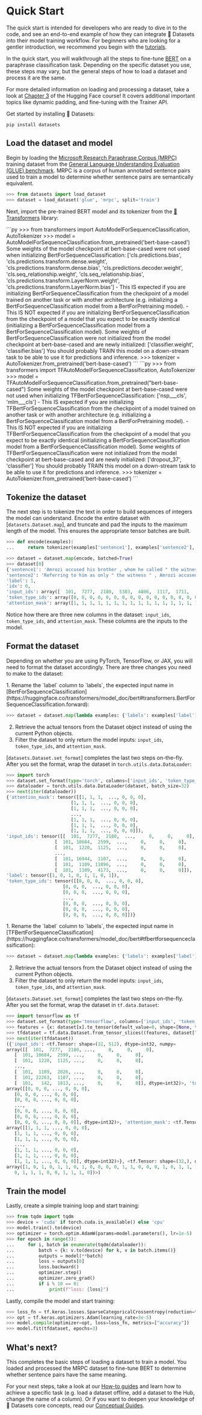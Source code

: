 # Quick Start

The quick start is intended for developers who are ready to dive in to the code, and see an end-to-end example of how they can integrate 🤗 Datasets into their model training workflow. For beginners who are looking for a gentler introduction, we recommend you begin with the [tutorials](./tutorial).

In the quick start, you will walkthrough all the steps to fine-tune [BERT](https://huggingface.co/bert-base-cased) on a paraphrase classification task. Depending on the specific dataset you use, these steps may vary, but the general steps of how to load a dataset and process it are the same.

<Tip>

For more detailed information on loading and processing a dataset, take a look at [Chapter 3](https://huggingface.co/course/chapter3/1?fw=pt) of the Hugging Face course! It covers additional important topics like dynamic padding, and fine-tuning with the Trainer API.

</Tip>

Get started by installing 🤗 Datasets:

```
pip install datasets
```

## Load the dataset and model

Begin by loading the [Microsoft Research Paraphrase Corpus (MRPC)](https://huggingface.co/datasets/viewer/?dataset=glue&config=mrpc) training dataset from the [General Language Understanding Evaluation (GLUE) benchmark](https://huggingface.co/datasets/glue). MRPC is a corpus of human annotated sentence pairs used to train a model to determine whether sentence pairs are semantically equivalent.

```py
>>> from datasets import load_dataset
>>> dataset = load_dataset('glue', 'mrpc', split='train')
```

Next, import the pre-trained BERT model and its tokenizer from the [🤗 Transformers](https://huggingface.co/transformers/) library:

<frameworkcontent>
<pt>
```py
>>> from transformers import AutoModelForSequenceClassification, AutoTokenizer
>>> model = AutoModelForSequenceClassification.from_pretrained('bert-base-cased')
Some weights of the model checkpoint at bert-base-cased were not used when initializing BertForSequenceClassification: ['cls.predictions.bias', 'cls.predictions.transform.dense.weight', 'cls.predictions.transform.dense.bias', 'cls.predictions.decoder.weight', 'cls.seq_relationship.weight', 'cls.seq_relationship.bias', 'cls.predictions.transform.LayerNorm.weight', 'cls.predictions.transform.LayerNorm.bias']
- This IS expected if you are initializing BertForSequenceClassification from the checkpoint of a model trained on another task or with another architecture (e.g. initializing a BertForSequenceClassification model from a BertForPretraining model).
- This IS NOT expected if you are initializing BertForSequenceClassification from the checkpoint of a model that you expect to be exactly identical (initializing a BertForSequenceClassification model from a BertForSequenceClassification model).
Some weights of BertForSequenceClassification were not initialized from the model checkpoint at bert-base-cased and are newly initialized: ['classifier.weight', 'classifier.bias']
You should probably TRAIN this model on a down-stream task to be able to use it for predictions and inference.
>>> tokenizer = AutoTokenizer.from_pretrained('bert-base-cased')
```
</pt>
<tf>
```py
>>> from transformers import TFAutoModelForSequenceClassification, AutoTokenizer
>>> model = TFAutoModelForSequenceClassification.from_pretrained("bert-base-cased")
Some weights of the model checkpoint at bert-base-cased were not used when initializing TFBertForSequenceClassification: ['nsp___cls', 'mlm___cls']
- This IS expected if you are initializing TFBertForSequenceClassification from the checkpoint of a model trained on another task or with another architecture (e.g. initializing a BertForSequenceClassification model from a BertForPretraining model).
- This IS NOT expected if you are initializing TFBertForSequenceClassification from the checkpoint of a model that you expect to be exactly identical (initializing a BertForSequenceClassification model from a BertForSequenceClassification model).
Some weights of TFBertForSequenceClassification were not initialized from the model checkpoint at bert-base-cased and are newly initialized: ['dropout_37', 'classifier']
You should probably TRAIN this model on a down-stream task to be able to use it for predictions and inference.
>>> tokenizer = AutoTokenizer.from_pretrained('bert-base-cased')
```
</tf>
</frameworkcontent>

## Tokenize the dataset

The next step is to tokenize the text in order to build sequences of integers the model can understand. Encode the entire dataset with [`datasets.Dataset.map`], and truncate and pad the inputs to the maximum length of the model. This ensures the appropriate tensor batches are built.

```py
>>> def encode(examples):
...     return tokenizer(examples['sentence1'], examples['sentence2'], truncation=True, padding='max_length')

>>> dataset = dataset.map(encode, batched=True)
>>> dataset[0]
{'sentence1': 'Amrozi accused his brother , whom he called " the witness " , of deliberately distorting his evidence .',
'sentence2': 'Referring to him as only " the witness " , Amrozi accused his brother of deliberately distorting his evidence .',
'label': 1,
'idx': 0,
'input_ids': array([  101,  7277,  2180,  5303,  4806,  1117,  1711,   117,  2292, 1119,  1270,   107,  1103,  7737,   107,   117,  1104,  9938, 4267, 12223, 21811,  1117,  2554,   119,   102, 11336,  6732, 3384,  1106,  1140,  1112,  1178,   107,  1103,  7737,   107, 117,  7277,  2180,  5303,  4806,  1117,  1711,  1104,  9938, 4267, 12223, 21811,  1117,  2554,   119,   102]),
'token_type_ids': array([0, 0, 0, 0, 0, 0, 0, 0, 0, 0, 0, 0, 0, 0, 0, 0, 0, 0, 0, 0, 0, 0, 0, 0, 0, 1, 1, 1, 1, 1, 1, 1, 1, 1, 1, 1, 1, 1, 1, 1, 1, 1, 1, 1, 1, 1, 1, 1, 1, 1, 1, 1]),
'attention_mask': array([1, 1, 1, 1, 1, 1, 1, 1, 1, 1, 1, 1, 1, 1, 1, 1, 1, 1, 1, 1, 1, 1, 1, 1, 1, 1, 1, 1, 1, 1, 1, 1, 1, 1, 1, 1, 1, 1, 1, 1, 1, 1, 1, 1, 1, 1, 1, 1, 1, 1, 1, 1])}
```

Notice how there are three new columns in the dataset: `input_ids`, `token_type_ids`, and `attention_mask`. These columns are the inputs to the model.

## Format the dataset

Depending on whether you are using PyTorch, TensorFlow, or JAX, you will need to format the dataset accordingly. There are three changes you need to make to the dataset:

<frameworkcontent>
<pt>
1. Rename the `label` column to `labels`, the expected input name in [BertForSequenceClassification](https://huggingface.co/transformers/model_doc/bert#transformers.BertForSequenceClassification.forward):

```py
>>> dataset = dataset.map(lambda examples: {'labels': examples['label']}, batched=True)
```

2. Retrieve the actual tensors from the Dataset object instead of using the current Python objects.
3. Filter the dataset to only return the model inputs: `input_ids`, `token_type_ids`, and `attention_mask`.

[`datasets.Dataset.set_format`] completes the last two steps on-the-fly. After you set the format, wrap the dataset in `torch.utils.data.DataLoader`:


```py
>>> import torch
>>> dataset.set_format(type='torch', columns=['input_ids', 'token_type_ids', 'attention_mask', 'labels'])
>>> dataloader = torch.utils.data.DataLoader(dataset, batch_size=32)
>>> next(iter(dataloader))
{'attention_mask': tensor([[1, 1, 1,  ..., 0, 0, 0],
                        [1, 1, 1,  ..., 0, 0, 0],
                        [1, 1, 1,  ..., 0, 0, 0],
                        ...,
                        [1, 1, 1,  ..., 0, 0, 0],
                        [1, 1, 1,  ..., 0, 0, 0],
                        [1, 1, 1,  ..., 0, 0, 0]]),
'input_ids': tensor([[  101,  7277,  2180,  ...,     0,     0,     0],
                  [  101, 10684,  2599,  ...,     0,     0,     0],
                  [  101,  1220,  1125,  ...,     0,     0,     0],
                  ...,
                  [  101, 16944,  1107,  ...,     0,     0,     0],
                  [  101,  1109, 11896,  ...,     0,     0,     0],
                  [  101,  1109,  4173,  ...,     0,     0,     0]]),
'label': tensor([1, 0, 1, 0, 1, 1, 0, 1]),
'token_type_ids': tensor([[0, 0, 0,  ..., 0, 0, 0],
                     [0, 0, 0,  ..., 0, 0, 0],
                     [0, 0, 0,  ..., 0, 0, 0],
                     ...,
                     [0, 0, 0,  ..., 0, 0, 0],
                     [0, 0, 0,  ..., 0, 0, 0],
                     [0, 0, 0,  ..., 0, 0, 0]])}
```
</pt>
<tf>
1. Rename the `label` column to `labels`, the expected input name in [TFBertForSequenceClassification](https://huggingface.co/transformers/model_doc/bert#tfbertforsequenceclassification):

```py
>>> dataset = dataset.map(lambda examples: {'labels': examples['label']}, batched=True)
```

2. Retrieve the actual tensors from the Dataset object instead of using the current Python objects.
3. Filter the dataset to only return the model inputs: `input_ids`, `token_type_ids`, and `attention_mask`.

[`datasets.Dataset.set_format`] completes the last two steps on-the-fly. After you set the format, wrap the dataset in `tf.data.Dataset`:


```py
>>> import tensorflow as tf
>>> dataset.set_format(type='tensorflow', columns=['input_ids', 'token_type_ids', 'attention_mask', 'labels'])
>>> features = {x: dataset[x].to_tensor(default_value=0, shape=[None, tokenizer.model_max_length]) for x in ['input_ids', 'token_type_ids', 'attention_mask']}
>>> tfdataset = tf.data.Dataset.from_tensor_slices((features, dataset["labels"])).batch(32)
>>> next(iter(tfdataset))
({'input_ids': <tf.Tensor: shape=(32, 512), dtype=int32, numpy=
array([[  101,  7277,  2180, ...,     0,     0,     0],
   [  101, 10684,  2599, ...,     0,     0,     0],
   [  101,  1220,  1125, ...,     0,     0,     0],
   ...,
   [  101,  1109,  2026, ...,     0,     0,     0],
   [  101, 22263,  1107, ...,     0,     0,     0],
   [  101,   142,  1813, ...,     0,     0,     0]], dtype=int32)>, 'token_type_ids': <tf.Tensor: shape=(32, 512), dtype=int32, numpy=
array([[0, 0, 0, ..., 0, 0, 0],
   [0, 0, 0, ..., 0, 0, 0],
   [0, 0, 0, ..., 0, 0, 0],
   ...,
   [0, 0, 0, ..., 0, 0, 0],
   [0, 0, 0, ..., 0, 0, 0],
   [0, 0, 0, ..., 0, 0, 0]], dtype=int32)>, 'attention_mask': <tf.Tensor: shape=(32, 512), dtype=int32, numpy=
array([[1, 1, 1, ..., 0, 0, 0],
   [1, 1, 1, ..., 0, 0, 0],
   [1, 1, 1, ..., 0, 0, 0],
   ...,
   [1, 1, 1, ..., 0, 0, 0],
   [1, 1, 1, ..., 0, 0, 0],
   [1, 1, 1, ..., 0, 0, 0]], dtype=int32)>}, <tf.Tensor: shape=(32,), dtype=int64, numpy=
array([1, 0, 1, 0, 1, 1, 0, 1, 0, 0, 0, 0, 1, 1, 0, 0, 0, 1, 0, 1, 1, 1,
   0, 1, 1, 1, 0, 0, 1, 1, 1, 0])>)
```
</tf>
</frameworkcontent>

## Train the model

<frameworkcontent>
<pt>
Lastly, create a simple training loop and start training:

```py
>>> from tqdm import tqdm
>>> device = 'cuda' if torch.cuda.is_available() else 'cpu' 
>>> model.train().to(device)
>>> optimizer = torch.optim.AdamW(params=model.parameters(), lr=1e-5)
>>> for epoch in range(3):
...     for i, batch in enumerate(tqdm(dataloader)):
...         batch = {k: v.to(device) for k, v in batch.items()}
...         outputs = model(**batch)
...         loss = outputs[0]
...         loss.backward()
...         optimizer.step()
...         optimizer.zero_grad()
...         if i % 10 == 0:
...             print(f"loss: {loss}")
```
</pt>
<tf>
Lastly, compile the model and start training:

```py
>>> loss_fn = tf.keras.losses.SparseCategoricalCrossentropy(reduction=tf.keras.losses.Reduction.NONE, from_logits=True)
>>> opt = tf.keras.optimizers.Adam(learning_rate=3e-5)
>>> model.compile(optimizer=opt, loss=loss_fn, metrics=["accuracy"])
>>> model.fit(tfdataset, epochs=3)
```
</tf>
</frameworkcontent>

## What's next?

This completes the basic steps of loading a dataset to train a model. You loaded and processed the MRPC dataset to fine-tune BERT to determine whether sentence pairs have the same meaning.

For your next steps, take a look at our [How-to guides](./how_to) and learn how to achieve a specific task (e.g. load a dataset offline, add a dataset to the Hub, change the name of a column). Or if you want to deepen your knowledge of 🤗 Datasets core concepts, read our [Conceptual Guides](./about_arrow).